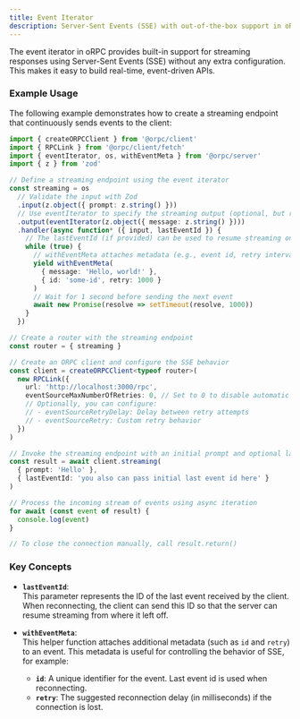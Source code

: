 ```yaml
---
title: Event Iterator
description: Server-Sent Events (SSE) with out-of-the-box support in oRPC
---
```


The event iterator in oRPC provides built-in support for streaming responses using Server-Sent Events (SSE) without any extra configuration. This makes it easy to build real-time, event-driven APIs.

### Example Usage

The following example demonstrates how to create a streaming endpoint that continuously sends events to the client:

```ts twoslash
import { createORPCClient } from '@orpc/client'
import { RPCLink } from '@orpc/client/fetch'
import { eventIterator, os, withEventMeta } from '@orpc/server'
import { z } from 'zod'

// Define a streaming endpoint using the event iterator
const streaming = os
  // Validate the input with Zod
  .input(z.object({ prompt: z.string() }))
  // Use eventIterator to specify the streaming output (optional, but recommended)
  .output(eventIterator(z.object({ message: z.string() })))
  .handler(async function* ({ input, lastEventId }) {
    // The lastEventId (if provided) can be used to resume streaming on reconnects
    while (true) {
      // withEventMeta attaches metadata (e.g., event id, retry interval) to each event
      yield withEventMeta(
        { message: 'Hello, world!' },
        { id: 'some-id', retry: 1000 }
      )
      // Wait for 1 second before sending the next event
      await new Promise(resolve => setTimeout(resolve, 1000))
    }
  })

// Create a router with the streaming endpoint
const router = { streaming }

// Create an ORPC client and configure the SSE behavior
const client = createORPCClient<typeof router>(
  new RPCLink({
    url: 'http://localhost:3000/rpc',
    eventSourceMaxNumberOfRetries: 0, // Set to 0 to disable automatic retries on connection failure,
    // Optionally, you can configure:
    // - eventSourceRetryDelay: Delay between retry attempts
    // - eventSourceRetry: Custom retry behavior
  })
)

// Invoke the streaming endpoint with an initial prompt and optional lastEventId
const result = await client.streaming(
  { prompt: 'Hello' },
  { lastEventId: 'you also can pass initial last event id here' }
)

// Process the incoming stream of events using async iteration
for await (const event of result) {
  console.log(event)
}

// To close the connection manually, call result.return()
```

### Key Concepts

- **`lastEventId`**:  
  This parameter represents the ID of the last event received by the client. When reconnecting, the client can send this ID so that the server can resume streaming from where it left off.

- **`withEventMeta`**:  
  This helper function attaches additional metadata (such as `id` and `retry`) to an event. This metadata is useful for controlling the behavior of SSE, for example:
  - **`id`**: A unique identifier for the event. Last event id is used when reconnecting.
  - **`retry`**: The suggested reconnection delay (in milliseconds) if the connection is lost.
